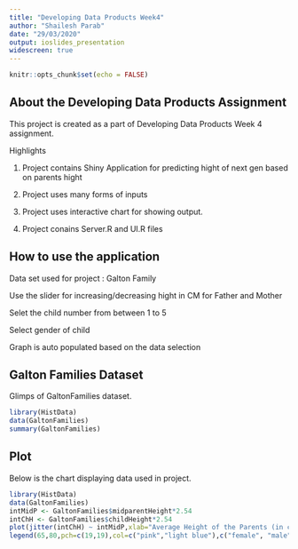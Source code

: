 ---
title: "Developing Data Products Week4"
author: "Shailesh Parab"
date: "29/03/2020"
output: ioslides_presentation
widescreen: true
---

```{r setup, include=FALSE}
knitr::opts_chunk$set(echo = FALSE)
```

## About the Developing Data Products Assignment

This project is created as a part of Developing Data Products Week 4 assignment.

Highlights

1. Project contains Shiny Application for predicting hight of next gen based on parents hight

2. Project uses many forms of inputs

3. Project uses interactive chart for showing output.

4. Project conains Server.R and UI.R files

## How to use the application
Data set used for project : Galton Family

Use the slider for increasing/decreasing hight in CM for Father and Mother

Selet the child number from between 1 to 5

Select gender of child

Graph is auto populated based on the data selection

## Galton Families Dataset

Glimps of GaltonFamilies dataset. 

```{r summary, warning = FALSE}
library(HistData)
data(GaltonFamilies)
summary(GaltonFamilies)
```

## Plot
Below is the chart displaying data used in project.

```{r plot}
library(HistData)
data(GaltonFamilies)
intMidP <- GaltonFamilies$midparentHeight*2.54
intChH <- GaltonFamilies$childHeight*2.54
plot(jitter(intChH) ~ intMidP,xlab="Average Height of the Parents (in cm)",ylab="Height of the Child (in cm)",main="Scatterplot of Galton Family Data",pch=19,frame.plot=FALSE,col=ifelse(GaltonFamilies$gender=="female", "red", "blue"))
legend(65,80,pch=c(19,19),col=c("pink","light blue"),c("female", "male"),bty="o",cex=.5)
```